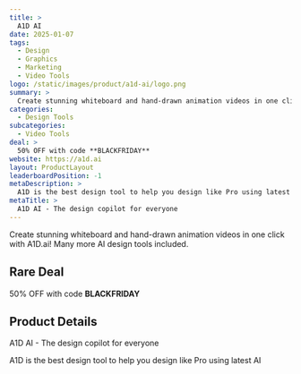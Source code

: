 ```yaml
---
title: >
  A1D AI
date: 2025-01-07
tags:
  - Design
  - Graphics
  - Marketing
  - Video Tools
logo: /static/images/product/a1d-ai/logo.png
summary: >
  Create stunning whiteboard and hand-drawn animation videos in one click with A1D.ai! Many more AI design tools included.
categories:
  - Design Tools
subcategories:
  - Video Tools
deal: >
  50% OFF with code **BLACKFRIDAY**
website: https://a1d.ai
layout: ProductLayout
leaderboardPosition: -1
metaDescription: >
  A1D is the best design tool to help you design like Pro using latest AI
metaTitle: >
  A1D AI - The design copilot for everyone
---
```

Create stunning whiteboard and hand-drawn animation videos in one click with A1D.ai! Many more AI design tools included.

## Rare Deal

50% OFF with code **BLACKFRIDAY**

## Product Details

A1D AI - The design copilot for everyone

A1D is the best design tool to help you design like Pro using latest AI
